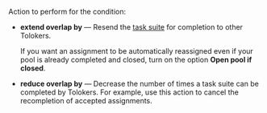 Action to perform for the condition:

- **extend overlap by** — Resend the [task suite](/docs/glossary#task-suite) for completion to other Tolokers.

    If you want an assignment to be automatically reassigned even if your pool is already completed and closed, turn on the option **Open pool if closed**.

- **reduce overlap by** — Decrease the number of times a task suite can be completed by Tolokers. For example, use this action to cancel the recompletion of accepted assignments.
